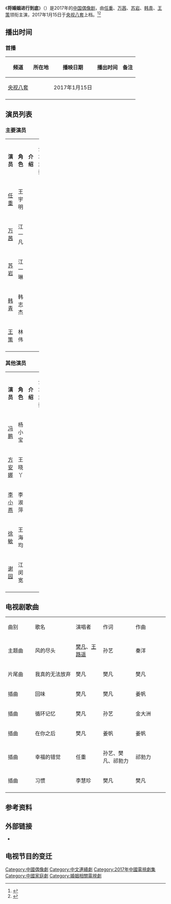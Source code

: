 {{Infobox Television
| show_name            = 将婚姻进行到底
| original_name        = {{lang|en|The Perfect Couple}}
| image                = 
| caption              = 
| show_name_2          = 
| genre                = [[偶像剧|偶像剧]]
| format               = 
| creator              = 
| developer            = 
| writer               = 张又苏
| director             = [[张晓光_(导演)|张晓光]]
| creative_director= 
| presenter            =   
| starring             ={{Nowrap begin}}[[任重_(演员)|任重]]、[[万茜|万茜]]、[[苏岩_(演员)|苏岩]]、[[韩青|韩青]]、[[王策|王策]]{{Nowrap end}}
| judges               = 
| voices               = 
| narrated             = 
| theme_music_composer = 
| opentheme            = 
| endtheme             = 
| composer             = 
| country              = {{CHN}}
| language             = [[汉语普通话|汉语普通话]]
| num_seasons          = <!-- or num_series -->
| num_episodes         = 40集
| list_episodes        = 
| slogan               =
| executive_producer   = 
| supervising_producer =
| producer             = 朱文玖、凌宏
| editor               = 
| location             = 
| cinematography       =
| camera               = 
| runtime              = 分钟
| company              = 曲江春天融和影视文化有限责任公司、<br>懿合文化传媒股份有限公司
| distributor          = 
| channel              = [[央视八套|央视八套]]
| picture_format       = 
| audio_format         = 
| first_run            = {{CHN}}
| first_aired          = {{start date|2017|01|15}}
| last_aired           = {{end date|2017|01|29}}
| status               = 
| preceded_by          = 
| followed_by          = 
| related              = 
| website              = 
| production_website   = 
}}
《'''将婚姻进行到底'''》（{{lang-en|'''The Perfect Couple'''}}）是2017年的[[中国|中国]][[偶像剧|偶像剧]]，由[[任重_(演员)|任重]]、[[万茜|万茜]]、[[苏岩_(演员)|苏岩]]、[[韩青|韩青]]、[[王策|王策]]领衔主演，2017年1月15日于[[央视八套|央视八套]]上档。<ref>{{Cite web |url=http://ent.sina.com.cn/v/m/2017-01-17/doc-ifxzqnip1518297.shtml |title=《将婚姻进行到底》任重万茜组队CP玩闪婚 |access-date=2017-02-13 |archive-date=2019-07-31 |archive-url=https://web.archive.org/web/20190731053635/http://ent.sina.com.cn/v/m/2017-01-17/doc-ifxzqnip1518297.shtml |dead-url=no }}</ref><ref>{{Cite web |url=http://ent.people.com.cn/n1/2017/0120/c81374-29038298.html |title=《将婚姻进行到底》热播 苏岩倾情演绎婚后剩女 |access-date=2017-02-13 |archive-date=2017-02-14 |archive-url=https://web.archive.org/web/20170214003234/http://ent.people.com.cn/n1/2017/0120/c81374-29038298.html |dead-url=no }}</ref>

== 播出时间 ==
{{Note24hUTC+8}}
=== 首播 ===
{| class="wikitable" style="text-align:center"
|-
!频道||所在地||播映日期||播出时间||备注
|-
|[[央视八套|央视八套]]||{{CHNML}}||2017年1月15日||||
|-
|}

==演员列表==
=== 主要演员 ===
{|class="wikitable" width="100%"
|- style="background:green; color:snow" align=center
|width="7%"|'''演员''' || width="8%"|'''角色''' || width="46%"|'''介绍'''||width ="12%"|'''登场集数'''
|-
|<center>[[任重_(演员)|任重]]||<center>王宇明||||<center>
|-
|<center>[[万茜|万茜]]||<center>江一凡||||<center>
|-
|<center>[[苏岩_(演员)|苏岩]]||<center>江一琳||||<center>
|-
|<center>[[韩青|韩青]]||<center>韩志杰||||<center>
|-
|<center>[[王策|王策]]||<center>林伟||||<center>
|-
|}
=== 其他演员 ===
{|class="wikitable" width="100%"
|- style="background:green; color:snow" align=center
|width="7%"|'''演员''' || width="8%"|'''角色''' || width="46%"|'''介绍'''||width ="12%"|'''登场集数'''
|-
|<center>[[冯鹏|冯鹏]]||<center>杨小宝||||<center>
|-
|<center>[[方安娜|方安娜]]||<center>王晓丫||||<center>
|-
|<center>[[李小燕_(演员)|李小燕]]||<center>李淑萍||||<center>
|-
|<center>[[徐敏_(演员)|徐敏]]||<center>王海均||||<center>
|-
|<center>[[谢园|谢园]]||<center>江闵宽||||<center>
|-
|}

== 电视剧歌曲 ==
{|class="wikitable" style="width:80%;text-align:center"
|- style="background:green;font-weight:bold;color:snow"
|style="width:10%"|曲别||style="width:15%"|歌名||style="width:10%"|演唱者||style="width:12%"|作词||style="width:12%"|作曲
|-
|主题曲|| 风的尽头 ||[[樊凡|樊凡]]、[[王路遥|王路遥]]||孙艺||秦洋
|-
|片尾曲|| 我真的无法放弃 ||樊凡||樊凡||樊凡
|-
|插曲|| 回味 ||樊凡||樊凡||姜帆
|-
|插曲|| 循环记忆 ||樊凡||孙艺||金大洲
|-
|插曲|| 在你之后 ||樊凡||姜帆||姜帆
|-
|插曲|| 幸福的错觉 ||任重||孙艺、樊凡、祁勃力||祁勃力
|-
|插曲|| 习惯 ||	李慧珍||樊凡||樊凡
|-
|}

==参考资料==
{{Reflist}}

== 外部链接 ==
* {{Weibo|jhyjxdd}}

== 电视节目的变迁 ==
{{電視節目的變遷
|電視台={{CHNML}} [[央视八套|央视八套]]
|播放檔次=
|節目名稱=将婚姻进行到底<br/>（2017年1月15日－）
|上一節目=－<br/>
|下一節目=－
}}

{{央视八套电视剧}}
{{DEFAULTSORT:jiàng}}
[[Category:中國偶像劇|Category:中國偶像劇]]
[[Category:中文連續劇|Category:中文連續劇]]
[[Category:2017年中國電視劇集|Category:2017年中國電視劇集]]
[[Category:中國家庭劇|Category:中國家庭劇]]
[[Category:婚姻相關電視劇|Category:婚姻相關電視劇]]